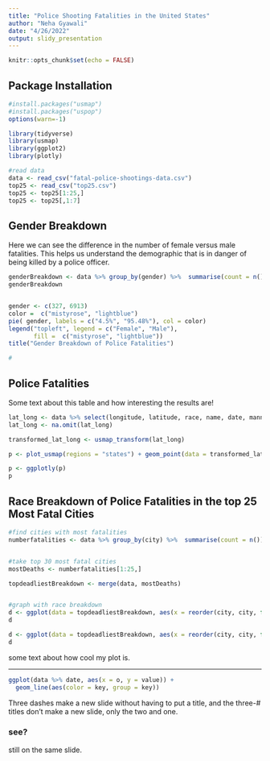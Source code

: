 ---
title: "Police Shooting Fatalities in the United States"
author: "Neha Gyawali"
date: "4/26/2022"
output: slidy_presentation
---

```{r setup, include=FALSE}
knitr::opts_chunk$set(echo = FALSE)
```

## Package Installation
```{r}
#install.packages("usmap")
#install.packages("uspop")
options(warn=-1)

library(tidyverse)
library(usmap)
library(ggplot2)
library(plotly)

#read data
data <- read_csv("fatal-police-shootings-data.csv")
top25 <- read_csv("top25.csv")
top25 <- top25[1:25,]
top25 <- top25[,1:7]
```

## Gender Breakdown
Here we can see the difference in the number of female versus male fatalities. This helps us understand the demographic that is in danger of being killed by a police officer.
```{r}

genderBreakdown <- data %>% group_by(gender) %>%  summarise(count = n())
genderBreakdown


gender <- c(327, 6913)
color =  c("mistyrose", "lightblue")
pie( gender, labels = c("4.5%", "95.48%"), col = color)
legend("topleft", legend = c("Female", "Male"),
       fill =  c("mistyrose", "lightblue"))
title("Gender Breakdown of Police Fatalities")

#

```

## Police Fatalities 

Some text about this table and how interesting the results are! 

```{r}
lat_long <- data %>% select(longitude, latitude, race, name, date, manner_of_death, armed, age, city, flee) %>% rename(lat = latitude, lon = longitude)
lat_long <- na.omit(lat_long)

transformed_lat_long <- usmap_transform(lat_long)

p <- plot_usmap(regions = "states") + geom_point(data = transformed_lat_long, aes(x = x, y=y, color =race, text = paste("Name: ", name, "\nArmed: ", armed, "\nAge: ", age, "\nCity: ", city, "\nManner of Death: ", manner_of_death, "\nDate: ", date, "\nFleeing: ", flee )), alpha = .2, position = "jitter")  + scale_color_manual(values = c("Asian" = "purple",  "Hispanic" = "green", "Native American" = "pink", "Other" = "blue", "White"= "yellow", "Black" = "red"))+ labs(title = "Police Fatalities Locations")  + theme(panel.background=element_blank()) 

p <- ggplotly(p) 
p
```

## Race Breakdown of Police Fatalities in the top 25 Most Fatal Cities

```{r}
#find cities with most fatalities
numberfatalities <- data %>% group_by(city) %>%  summarise(count = n()) %>%  arrange(desc(count))


#take top 30 most fatal cities
mostDeaths <- numberfatalities[1:25,]

topdeadliestBreakdown <- merge(data, mostDeaths)


#graph with race breakdown
d <- ggplot(data = topdeadliestBreakdown, aes(x = reorder(city, city, function(x)-length(x)), fill = race)) + geom_bar() + theme(axis.text.x=element_text(angle=90,hjust=1,vjust=0.5)) + ggtitle("Race Breakdown with Fatality Count") + ylab("Fatality Count") + xlab("City") + labs(fill = "Race") 
d
```

```{r}
d <- ggplot(data = topdeadliestBreakdown, aes(x = reorder(city, city, function(x)-length(x)), fill = race)) + geom_bar(position = "fill") + theme(axis.text.x=element_text(angle=90,hjust=1,vjust=0.5)) + labs(title = "Race Breakdown with Proportions", fill = "Race")+ xlab("City") + ylab("Proportion")
d
```

some text about how cool my plot is. 

---
```{r}
ggplot(data %>% date, aes(x = o, y = value)) +
  geom_line(aes(color = key, group = key))
```

Three dashes make a new slide without having to put a title, and the three-# titles don't make a new slide, only the two and one. 

### see? 

still on the same slide. 

